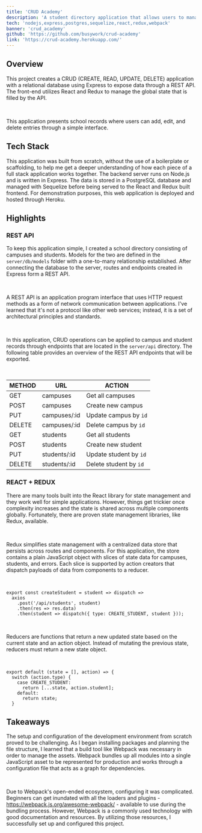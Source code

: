 ```yaml
---
title: 'CRUD Academy'
description: 'A student directory application that allows users to manage campus and student information through a user interface.'
tech: 'nodejs,express,postgres,sequelize,react,redux,webpack'
banner: 'crud_academy'
github: 'https://github.com/busywork/crud-academy'
link: 'https://crud-academy.herokuapp.com/'
---
```


## Overview

This project creates a CRUD (CREATE, READ, UPDATE, DELETE) application with a relational database using
Express to expose data through a REST API. The front-end utilizes React and Redux to manage the global
state that is filled by the API.

<br />

This application presents school records where users can add, edit, and delete entries through a simple interface.

## Tech Stack

This application was built from scratch, without the use of a boilerplate or scaffolding, to help me
get a deeper understanding of how each piece of a full stack application works together. The backend
server runs on Node.js and is written in Express. The data is stored in a PostgreSQL database and managed
with Sequelize before being served to the React and Redux built frontend. For demonstration purposes,
this web application is deployed and hosted through Heroku.

## Highlights

### REST API

To keep this application simple, I created a school directory consisting of campuses and students. Models
for the two are defined in the `server/db/models` folder with a one-to-many relationship established. After
connecting the database to the server, routes and endpoints created in Express form a REST API.

<br />

A REST API is an application program interface that uses HTTP request methods as a form of network
communication between applications. I've learned that it's not a protocol like other web services; instead,
it is a set of architectural principles and standards.

<br />

In this application, CRUD operations can be applied to campus and student records through endpoints that
are located in the `server/api` directory. The following table provides an overview of the REST API endpoints
that will be exported.

<br />

| METHOD | URL          | ACTION                 |
| ------ | ------------ | ---------------------- |
| GET    | campuses     | Get all campuses       |
| POST   | campuses     | Create new campus      |
| PUT    | campuses/:id | Update campus by `id`  |
| DELETE | campuses/:id | Delete campus by `id`  |
| GET    | students     | Get all students       |
| POST   | students     | Create new student     |
| PUT    | students/:id | Update student by `id` |
| DELETE | students/:id | Delete student by `id` |

### REACT + REDUX

There are many tools built into the React library for state management and they work well for simple
applications. However, things get trickier once complexity increases and the state is shared across multiple
components globally. Fortunately, there are proven state management libraries, like Redux, available.

<br />

Redux simplifies state management with a centralized data store that persists across routes and components.
For this application, the store contains a plain JavaScript object with slices of state data for campuses,
students, and errors. Each slice is supported by action creators that dispatch payloads of data from
components to a reducer.

<br />

```
export const createStudent = student => dispatch =>
  axios
    .post('/api/students', student)
    .then(res => res.data)
    .then(student => dispatch({ type: CREATE_STUDENT, student }));
```

<br />

Reducers are functions that return a new updated state based on the current state and an action object.
Instead of mutating the previous state, reducers must return a new state object.

<br />

```
export default (state = [], action) => {
  switch (action.type) {
    case CREATE_STUDENT:
      return [...state, action.student];
    default:
      return state;
  }
```

## Takeaways

The setup and configuration of the development environment from scratch proved to be challenging. As
I began installing packages and planning the file structure, I learned that a build tool like Webpack
was necessary in order to manage the assets. Webpack bundles up all modules into a single JavaScript
asset to be represented for production and works through a configuration file that acts as a graph for
dependencies.

<br />

Due to Webpack's open-ended ecosystem, configuring it was complicated. Beginners can get inundated with
all the loaders and plugins - https://webpack.js.org/awesome-webpack/ - available to use during the bundling
process. However, Webpack is a commonly used technology with good documentation and resources. By utilizing
those resources, I successfully set up and configured this project.
